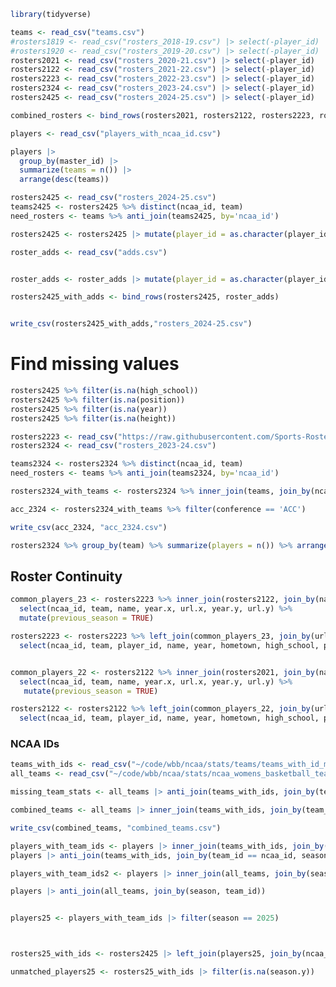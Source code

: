 ```r
library(tidyverse)
```

```r
teams <- read_csv("teams.csv")
#rosters1819 <- read_csv("rosters_2018-19.csv") |> select(-player_id)
#rosters1920 <- read_csv("rosters_2019-20.csv") |> select(-player_id)
rosters2021 <- read_csv("rosters_2020-21.csv") |> select(-player_id)
rosters2122 <- read_csv("rosters_2021-22.csv") |> select(-player_id)
rosters2223 <- read_csv("rosters_2022-23.csv") |> select(-player_id)
rosters2324 <- read_csv("rosters_2023-24.csv") |> select(-player_id)
rosters2425 <- read_csv("rosters_2024-25.csv") |> select(-player_id)

combined_rosters <- bind_rows(rosters2021, rosters2122, rosters2223, rosters2324, rosters2425)

players <- read_csv("players_with_ncaa_id.csv") 

```


```r
players |> 
  group_by(master_id) |> 
  summarize(teams = n()) |> 
  arrange(desc(teams))
```



```r

rosters2425 <- read_csv("rosters_2024-25.csv")
teams2425 <- rosters2425 %>% distinct(ncaa_id, team)
need_rosters <- teams %>% anti_join(teams2425, by='ncaa_id')

rosters2425 <- rosters2425 |> mutate(player_id = as.character(player_id))

roster_adds <- read_csv("adds.csv")


roster_adds <- roster_adds |> mutate(player_id = as.character(player_id), jersey = as.character(jersey))

rosters2425_with_adds <- bind_rows(rosters2425, roster_adds)


write_csv(rosters2425_with_adds,"rosters_2024-25.csv")

```


# Find missing values

```r
rosters2425 %>% filter(is.na(high_school))
rosters2425 %>% filter(is.na(position))
rosters2425 %>% filter(is.na(year))
rosters2425 %>% filter(is.na(height))
```



```r

rosters2223 <- read_csv("https://raw.githubusercontent.com/Sports-Roster-Data/womens-college-basketball/main/wbb_rosters_2022_23.csv")
rosters2324 <- read_csv("rosters_2023-24.csv")

teams2324 <- rosters2324 %>% distinct(ncaa_id, team)
need_rosters <- teams %>% anti_join(teams2324, by='ncaa_id')

rosters2324_with_teams <- rosters2324 %>% inner_join(teams, join_by(ncaa_id, team)) %>% select(-url.y, -stats_name, -twitter, -private)

acc_2324 <- rosters2324_with_teams %>% filter(conference == 'ACC')

write_csv(acc_2324, "acc_2324.csv")

rosters2324 %>% group_by(team) %>% summarize(players = n()) %>% arrange(players)
```


## Roster Continuity


```r
common_players_23 <- rosters2223 %>% inner_join(rosters2122, join_by(name, ncaa_id, team)) %>% 
  select(ncaa_id, team, name, year.x, url.x, year.y, url.y) %>% 
  mutate(previous_season = TRUE)

rosters2223 <- rosters2223 %>% left_join(common_players_23, join_by(url == url.x, ncaa_id == ncaa_id, team == team, name == name)) %>% mutate(previous_season = if_else(!is.na(previous_season), previous_season, FALSE)) %>% 
  select(ncaa_id, team, player_id, name, year, hometown, high_school, previous_school, height, position, jersey, url, season, previous_season)


common_players_22 <- rosters2122 %>% inner_join(rosters2021, join_by(name, ncaa_id, team)) %>% 
  select(ncaa_id, team, name, year.x, url.x, year.y, url.y) %>% 
   mutate(previous_season = TRUE)

rosters2122 <- rosters2122 %>% left_join(common_players_22, join_by(url == url.x, ncaa_id == ncaa_id, team == team, name == name)) %>% mutate(previous_season = if_else(!is.na(previous_season), previous_season, FALSE)) %>% 
  select(ncaa_id, team, player_id, name, year, hometown, high_school, previous_school, height, position, jersey, url, season, previous_season)

```


### NCAA IDs

```r
teams_with_ids <- read_csv("~/code/wbb/ncaa/stats/teams/teams_with_id_master.csv")
all_teams <- read_csv("~/code/wbb/ncaa/stats/ncaa_womens_basketball_teams.csv")

missing_team_stats <- all_teams |> anti_join(teams_with_ids, join_by(team_id==ncaa_id, season, url))

combined_teams <- all_teams |> inner_join(teams_with_ids, join_by(team_id==ncaa_id, season, url))

write_csv(combined_teams, "combined_teams.csv")

players_with_team_ids <- players |> inner_join(teams_with_ids, join_by(team_id == ncaa_id, season == season))
players |> anti_join(teams_with_ids, join_by(team_id == ncaa_id, season == season))

players_with_team_ids2 <- players |> inner_join(all_teams, join_by(season, team_id))

players |> anti_join(all_teams, join_by(season, team_id)) 


players25 <- players_with_team_ids |> filter(season == 2025)



rosters25_with_ids <- rosters2425 |> left_join(players25, join_by(ncaa_id == master_team_id, name == player_name))

unmatched_players25 <- rosters25_with_ids |> filter(is.na(season.y))

```

